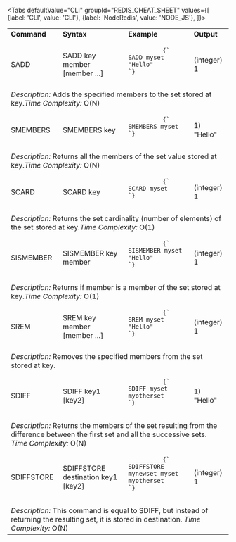 
<Tabs
  defaultValue="CLI"
  groupId="REDIS_CHEAT_SHEET"
  values={[
    {label: 'CLI', value: 'CLI'},
    {label: 'NodeRedis', value: 'NODE_JS'},
  ]}>

<TabItem value="CLI">

<table>
  <tbody>
    <tr>
      <td>
        <strong>Command</strong>
      </td>
      <td>
        <strong>Syntax</strong>
      </td>
      <td>
        <strong>Example</strong>
      </td>
      <td>
        <strong>Output</strong>
      </td>
    </tr>
    <tr>
      <td>SADD</td>
      <td>SADD key member [member ...]</td>
      <td>
        <pre>
          <code>{`
SADD myset "Hello"
`}</code>
        </pre>
      </td>
      <td>(integer) 1</td>
    </tr>
    <tr>
      <td colspan="4">
        <em>Description:</em> Adds the specified members to the set stored at
        key.<em>Time Complexity:</em> O(N)
      </td>
    </tr>
    <tr>
      <td>SMEMBERS</td>
      <td>SMEMBERS key</td>
      <td>
        <pre>
          <code>{`
SMEMBERS myset
`}</code>
        </pre>
      </td>
      <td>1) "Hello"</td>
    </tr>
    <tr>
      <td colspan="4">
        <em>Description:</em> Returns all the members of the set value stored at
        key.<em>Time Complexity:</em> O(N)
      </td>
    </tr>
    <tr>
      <td>SCARD</td>
      <td>SCARD key</td>
      <td>
        <pre>
          <code>{`
SCARD myset
`}</code>
        </pre>
      </td>
      <td>(integer) 1</td>
    </tr>
    <tr>
      <td colspan="4">
        <em>Description:</em> Returns the set cardinality (number of elements)
        of the set stored at key.<em>Time Complexity:</em> O(1)
      </td>
    </tr>
    <tr>
      <td>SISMEMBER</td>
      <td>SISMEMBER key member</td>
      <td>
        <pre>
          <code>{`
SISMEMBER myset "Hello"
`}</code>
        </pre>
      </td>
      <td>(integer) 1</td>
    </tr>
    <tr>
      <td colspan="4">
        <em>Description:</em> Returns if member is a member of the set stored at
        key.<em>Time Complexity:</em> O(1)
      </td>
    </tr>
    <tr>
      <td>SREM</td>
      <td>SREM key member [member ...]</td>
      <td>
        <pre>
          <code>{`
SREM myset "Hello"
`}</code>
        </pre>
      </td>
      <td>(integer) 1</td>
    </tr>
    <tr>
      <td colspan="4">
        <em>Description:</em> Removes the specified members from the set stored
        at key.
      </td>
    </tr>
    <tr>
      <td>SDIFF</td>
      <td>SDIFF key1 [key2]</td>
      <td>
        <pre>
          <code>{`
SDIFF myset myotherset
`}</code>
        </pre>
      </td>
      <td>1) "Hello"</td>
    </tr>
    <tr>
      <td colspan="4">
        <em>Description:</em> Returns the members of the set resulting from the
        difference between the first set and all the successive sets.
        <em>Time Complexity:</em> O(N)
      </td>
    </tr>
    <tr>
      <td>SDIFFSTORE</td>
      <td>SDIFFSTORE destination key1 [key2]</td>
      <td>
        <pre>
          <code>{`
SDIFFSTORE mynewset myset myotherset
`}</code>
        </pre>
      </td>
      <td>(integer) 1</td>
    </tr>
    <tr>
      <td colspan="4">
        <em>Description:</em> This command is equal to SDIFF, but instead of
        returning the resulting set, it is stored in destination.
        <em>Time Complexity:</em> O(N)
      </td>
    </tr>
  </tbody>
</table>

</TabItem>

<TabItem value="NODE_JS">

</TabItem>

</Tabs>
